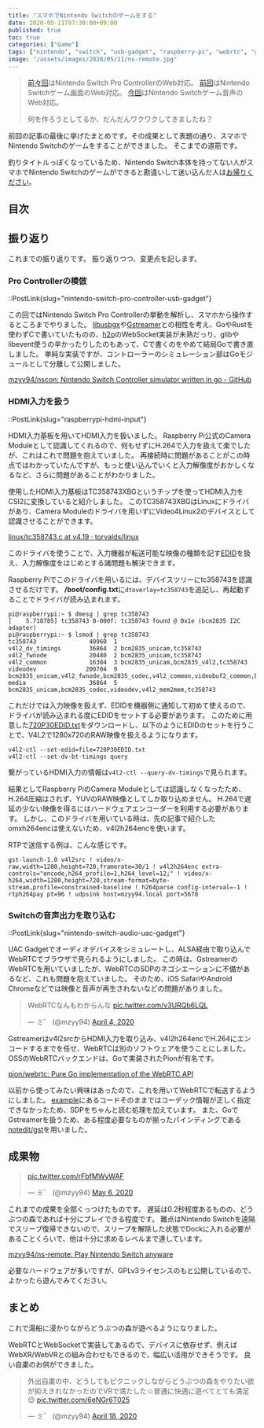 ```yaml
---
title: "スマホでNintendo Switchのゲームをする"
date: 2020-05-11T07:30:00+09:00
published: true
toc: true
categories: ["Game"]
tags: ["nintendo", "switch", "usb-gadget", "raspberry-pi", "webrtc", "gstreamer", "tc358743"]
image: "/assets/images/2020/05/11/ns-remote.jpg"
---
```


> [前々回](../2020/2020-03-20-nintendo-switch-pro-controller-usb-gadget.md)はNintendo Switch Pro ControllerのWeb対応。
> [前回](../2020/2020-04-10-raspberrypi-hdmi-input.md)はNintendo Switchゲーム画面のWeb対応。
> [今回](../2020/2020-04-17-nintendo-switch-audio-uac-gadget.md)はNintendo Switchゲーム音声のWeb対応。
>
> 何を作ろうとしてるか、だんだんワクワクしてきましたね？

前回の記事の最後に挙げたまとめです。その成果として表題の通り、スマホでNintendo Switchのゲームをすることができました。
そこまでの道筋です。

釣りタイトルっぽくなっているため、Nintendo Switch本体を持ってない人がスマホでNintendo Switchのゲームができると勘違いして迷い込んだ人は[お帰りください](https://chiebukuro.yahoo.co.jp/)。

## 目次


## 振り返り

これまでの振り返りです。
振り返りつつ、変更点を記します。

### Pro Controllerの模倣

::PostLink{slug="nintendo-switch-pro-controller-usb-gadget"}

この回ではNintendo Switch Pro Controllerの挙動を解析し、スマホから操作するところまでやりました。
[libusbgx](https://github.com/libusbgx/libusbgx)や[Gstreamer](https://gstreamer.freedesktop.org/)との相性を考え、GoやRustを使わずCで書いていたものの、[h2o](https://github.com/h2o/h2o)のWebSocket実装が未熟だっり、glibやlibevent使うの辛かったりしたのもあって、Cで書くのをやめて結局Goで書き直しました。
単純な実装ですが、コントローラーのシミュレーション部はGoモジュールとして分離して公開しました。

[mzyy94/nscon: Nintendo Switch Controller simulator written in go - GitHub](https://github.com/mzyy94/nscon)


### HDMI入力を扱う

::PostLink{slug="raspberrypi-hdmi-input"}

HDMI入力基板を用いてHDMI入力を扱いました。
Raspberry Pi公式のCamera Moduleとして認識してくれるので、何もせずにH.264で入力を扱えて楽でしたが、これはこれで問題を抱えていました。
再接続時に問題があることがこの時点ではわかっていたんですが、もっと使い込んでいくと入力解像度がおかしくなるなど、さらに問題があることがわかりました。

使用したHDMI入力基板はTC358743XBGというチップを使ってHDMI入力をCSI2に変換していると紹介しました。
このTC358743XBGはLinuxにドライバがあり、Camera Moduleのドライバを用いずにVideo4Linux2のデバイスとして認識させることができます。

[linux/tc358743.c at v4.19 · torvalds/linux](https://github.com/torvalds/linux/blob/v4.19/drivers/media/i2c/tc358743.c)

このドライバを使うことで、入力機器が転送可能な映像の種類を記す[EDID](https://en.wikipedia.org/wiki/Extended_Display_Identification_Data)を扱え、入力解像度をはじめとする諸問題も解決できます。

Raspberry Piでこのドライバを用いるには、デバイスツリーにtc358743を認識させるだけです。
**/boot/config.txt**に`dtoverlay=tc358743`を追記し、再起動することでドライバが読み込まれます。

```
pi@raspberrypi:~ $ dmesg | grep tc358743
[    5.718785] tc358743 0-000f: tc358743 found @ 0x1e (bcm2835 I2C adapter)
pi@raspberrypi:~ $ lsmod | grep tc358743
tc358743               40960  1
v4l2_dv_timings        36864  2 bcm2835_unicam,tc358743
v4l2_fwnode            20480  2 bcm2835_unicam,tc358743
v4l2_common            16384  3 bcm2835_unicam,bcm2835_v4l2,tc358743
videodev              200704  9 bcm2835_unicam,v4l2_fwnode,bcm2835_codec,v4l2_common,videobuf2_common,bcm2835_v4l2,v4l2_mem2mem,videobuf2_v4l2,tc358743
media                  36864  5 bcm2835_unicam,bcm2835_codec,videodev,v4l2_mem2mem,tc358743
```

これだけでは入力映像を扱えず、EDIDを機器側に通知して初めて使えるので、ドライバが読み込まれる度にEDIDをセットする必要があります。
このために用意した[720P30EDID.txt](https://gist.github.com/mzyy94/b0a39c6d423cdf50fd2e3d9963e8e909#file-720p30edid-txt)をダウンロードし、以下のようにEDIDのセットを行うことで、V4L2で1280x720のRAW映像を扱えるようになります。

```
v4l2-ctl --set-edid=file=720P30EDID.txt
v4l2-ctl --set-dv-bt-timings query
```

繋がっているHDMI入力の情報は`v4l2-ctl --query-dv-timings`で見られます。

結果としてRaspberry PiのCamera Moduleとしては認識しなくなったため、H.264圧縮はされず、YUVのRAW映像としてしか取り込めません。
H.264で遅延の少ない映像を得るにはハードウェアエンコーダーを利用する必要があります。
しかし、このドライバを用いている時は、先の記事で紹介したomxh264encは使えないため、v4l2h264encを使います。

RTPで送信する例は、こんな感じです。

```
gst-launch-1.0 v4l2src ! video/x-raw,width=1280,height=720,framerate=30/1 ! v4l2h264enc extra-controls="encode,h264_profile=1,h264_level=12;" ! video/x-h264,width=1280,height=720,stream-format=byte-stream,profile=constrained-baseline ! h264parse config-interval=-1 ! rtph264pay pt=96 ! udpsink host=mzyy94.local port=5678
```


### Switchの音声出力を取り込む

::PostLink{slug="nintendo-switch-audio-uac-gadget"}

UAC Gadgetでオーディオデバイスをシミュレートし、ALSA経由で取り込んでWebRTCでブラウザで見られるようにしました。
この時は、GstreamerのWebRTCを用いていましたが、WebRTCのSDPのネゴシエーションに不備があるなど、これも問題を抱えていました。
そのため、iOS SafariやAndroid Chromeなどでは映像と音声が再生されないなどの問題がありました。

<blockquote class="twitter-tweet"><p lang="ja" dir="ltr">WebRTCなんもわからんな <a href="https://t.co/v3URQb6LQL">pic.twitter.com/v3URQb6LQL</a></p>&mdash; ミ゛ (@mzyy94) <a href="https://twitter.com/mzyy94/status/1246366906514149376?ref_src=twsrc%5Etfw">April 4, 2020</a></blockquote> <script async src="https://platform.twitter.com/widgets.js" charset="utf-8"></script>

Gstreamerはv4l2srcからHDMI入力を取り込み、v4l2h264encでH.264にエンコードするまでを任せ、WebRTCは別のソフトウェアを使うことにしました。
OSSのWebRTCバックエンドは、Goで実装されたPionが有名です。

[pion/webrtc: Pure Go implementation of the WebRTC API](https://github.com/pion/webrtc)

以前から使ってみたい興味はあったので、これを用いてWebRTCで転送するようにしました。
[example](https://github.com/pion/example-webrtc-applications)にあるコードそのままではコーデック情報が正しく指定できなかったため、SDPをちゃんと読む処理を加えています。
また、GoでGstreamerを扱うため、ある程度必要なものが揃ったバインディングである[notedit/gst](https://github.com/notedit/gst)を用いました。

## 成果物


<blockquote class="twitter-tweet"><p lang="und" dir="ltr"><a href="https://t.co/rFbfMWyWAF">pic.twitter.com/rFbfMWyWAF</a></p>&mdash; ミ゛ (@mzyy94) <a href="https://twitter.com/mzyy94/status/1258118680056958976?ref_src=twsrc%5Etfw">May 6, 2020</a></blockquote> <script async src="https://platform.twitter.com/widgets.js" charset="utf-8"></script>

これまでの成果を全部くっつけたものです。
遅延は0.2秒程度あるものの、どうぶつの森であれば十分にプレイできる程度です。
難点はNintendo Switchを遠隔でスリープ復帰できないので、スリープを解除した状態でDockに入れる必要があることくらいで、他は十分に求めるレベルまで達しています。

[mzyy94/ns-remote: Play Nintendo Switch anyware](https://github.com/mzyy94/ns-remote)

必要なハードウェアが多いですが、GPLv3ライセンスのもと公開しているので、よかったら遊んでみてください。

## まとめ

これで湯船に浸かりながらどうぶつの森が遊べるようになりました。

WebRTCとWebSocketで実装してあるので、デバイスに依存せず、例えばWebXR/WebVRとの組み合わせもできるので、幅広い活用ができそうです。
良い自粛のお供ができました。

<blockquote class="twitter-tweet"><p lang="ja" dir="ltr">外出自粛の中、どうしてもピクニックしながらどうぶつの森をやりたい欲が抑えきれなかったのでVRで満たした☺️普通に快適に遊べてとても満足😌 <a href="https://t.co/6eNGr6T025">pic.twitter.com/6eNGr6T025</a></p>&mdash; ミ゛ (@mzyy94) <a href="https://twitter.com/mzyy94/status/1251611891190792192?ref_src=twsrc%5Etfw">April 18, 2020</a></blockquote> <script async src="https://platform.twitter.com/widgets.js" charset="utf-8"></script>
